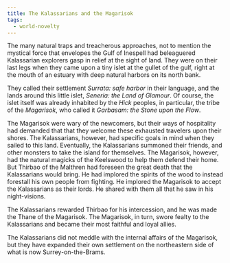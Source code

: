 ```yaml
---
title: The Kalassarians and the Magarisok
tags:
  - world-novelty
---
```


The many natural traps and treacherous approaches, not to mention the mystical
force that envelopes the Gulf of Inespell had beleaguered Kalassarian explorers
gasp in relief at the sight of land. They were on their last legs when they came
upon a tiny islet at the gullet of the gulf, right at the mouth of an estuary
with deep natural harbors on its north bank.

They called their settlement _Surrata: safe harbor_ in their language, and the
lands around this little islet, _Seneria: the Land of Glamour_. Of course, the
islet itself was already inhabited by the _Hick_ peoples, in particular, the
tribe of the _Magarisok_, who called it _Garbasam: the Stone upon the Flow_.

The Magarisok were wary of the newcomers, but their ways of hospitality had
demanded that that they welcome these exhausted travelers upon their shores. The
Kalassarians, however, had specific goals in mind when they sailed to this land.
Eventually, the Kalassarians summoned their friends, and other monsters to take
the island for themselves. The Magarisok, however, had the natural magicks of
the Keelswood to help them defend their home. But Thirbao of the Malthren had
foreseen the great death that the Kalassarians would bring. He had implored the
spirits of the wood to instead forestall his own people from fighting. He
implored the Magarisok to accept the Kalassarians as their lords. He shared with
them all that he saw in his night-visions.

The Kalassarians rewarded Thirbao for his intercession, and he was made the
Thane of the Magarisok. The Magarisok, in turn, swore fealty to the Kalassarians
and became their most faithful and loyal allies.

The Kalassarians did not meddle with the internal affairs of the Magarisok, but
they have expanded their own settlement on the northeastern side of what is now
Surrey-on-the-Brams.
